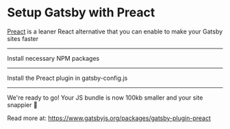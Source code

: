 # Setup Gatsby with Preact

[Preact](https://preactjs.com/) is a leaner React alternative that you can enable to make your Gatsby sites faster

---

Install necessary NPM packages

<NPMPackage name="gatsby-plugin-preact" />
<NPMPackage name="preact" />

---

Install the Preact plugin in gatsby-config.js

<GatsbyPlugin name="gatsby-plugin-preact" />

---

We're ready to go! Your JS bundle is now 100kb smaller and your site snappier 🙌

Read more at: https://www.gatsbyjs.org/packages/gatsby-plugin-preact